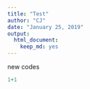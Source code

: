 ```yaml
---
title: "Test"
author: "CJ"
date: "January 25, 2019"
output: 
  html_document: 
    keep_md: yes
---
```

new codes

```r
1+1

```

